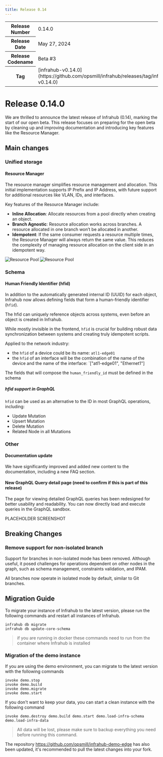 ```yaml
---
title: Release 0.14
---
```

<table>
  <tbody>
    <tr>
      <th>Release Number</th>
      <td>0.14.0</td>
    </tr>
    <tr>
      <th>Release Date</th>
      <td>May 27, 2024</td>
    </tr>
    <tr>
      <th>Release Codename</th>
      <td>Beta #3</td>
    </tr>
    <tr>
      <th>Tag</th>
      <td>[infrahub-v0.14.0](https://github.com/opsmill/infrahub/releases/tag/infrahub-v0.14.0)</td>
    </tr>
  </tbody>
</table>

# Release 0.14.0

We are thrilled to announce the latest release of Infrahub (0.14), marking the start of our open beta.
This release focuses on preparing for the open beta by cleaning up and improving documentation and introducing key features like the Resource Manager.

## Main changes

### Unified storage

#### Resource Manager

The resource manager simplifies resource management and allocation.
This initial implementation supports IP Prefix and IP Address, with future support for additional resources like VLAN, IDs, and interfaces.

Key features of the Resource Manager include:

- **Inline Allocation**: Allocate resources from a pool directly when creating an object.
- **Branch Agnostic**: Resource allocation works across branches. A resource allocated in one branch won’t be allocated in another.
- **Idempotent**: If the same consumer requests a resource multiple times, the Resource Manager will always return the same value. This reduces the complexity of managing resource allocation on the client side in an idempotent way.

![Resource Pool](../media/release_notes/infrahub_0_14_0/resource_manager_overview.png)
![Resource Pool](../media/release_notes/infrahub_0_14_0/resource_manager_form.png)

### Schema

#### Human Friendly Identifier (hfid)

In addition to the automatically generated internal ID (UUID) for each object, Infrahub now allows defining fields that form a human-friendly identifier (`hfid`).

The hfid can uniquely reference objects across systems, even before an object is created in Infrahub.

While mostly invisible in the frontend, `hfid` is crucial for building robust data synchronization between systems and creating truly idempotent scripts.

Applied to the network industry:

- the `hfid` of a device could be its name: `atl1-edge01`
- the `hfid` of an interface will be the combination of the name of the device and the name of the interface: `["atl1-edge01", "Ethernet1"]

The fields that will compose the `human_friendly_id` must be defined in the schema

##### hfid support in GraphQL

`hfid` can be used as an alternative to the ID in most GraphQL operations, including:

- Update Mutation
- Upsert Mutation
- Delete Mutation
- Related Node in all Mutations

### Other

#### Documentation update

We have significantly improved and added new content to the documentation, including a new FAQ section.

#### New GraphQL Query detail page (need to confirm if this is part of this release)

The page for viewing detailed GraphQL queries has been redesigned for better usability and readability.
You can now directly load and execute queries in the GraphQL sandbox.

PLACEHOLDER SCREENSHOT

## Breaking Changes

### Remove support for non-isolated branch

Support for branches in non-isolated mode has been removed.
Although useful, it posed challenges for operations dependent on other nodes in the graph, such as schema management, constraints validation, and IPAM.

All branches now operate in isolated mode by default, similar to Git branches.

## Migration Guide

To migrate your instance of Infrahub to the latest version, please run the following commands and restart all instances of Infrahub.

<!-- vale off -->
```shell
infrahub db migrate
infrahub db update-core-schema
```
<!-- vale on -->

> if you are running in docker these commands need to run from the container where Infrahub is installed

### Migration of the demo instance

If you are using the demo environment, you can migrate to the latest version with the following commands

```shell
invoke demo.stop
invoke demo.build
invoke demo.migrate
invoke demo.start
```

If you don't want to keep your data, you can start a clean instance with the following command

```shell
invoke demo.destroy demo.build demo.start demo.load-infra-schema demo.load-infra-data
```

> All data will be lost, please make sure to backup everything you need before running this command.

The repository https://github.com/opsmill/infrahub-demo-edge has also been updated, it's recommended to pull the latest changes into your fork.
